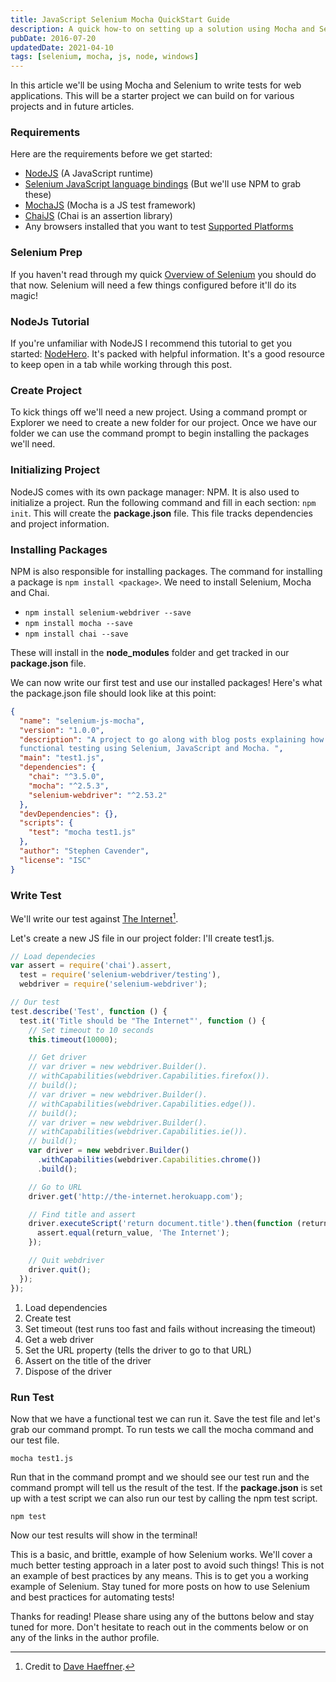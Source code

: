 ```yaml
---
title: JavaScript Selenium Mocha QuickStart Guide
description: A quick how-to on setting up a solution using Mocha and Selenium!
pubDate: 2016-07-20
updatedDate: 2021-04-10
tags: [selenium, mocha, js, node, windows]
---
```


In this article we'll be using Mocha and Selenium to write tests for web applications. This will be a starter project we can build on for various projects and in future articles.

### Requirements

Here are the requirements before we get started:

- [NodeJS](https://nodejs.org) (A JavaScript runtime)
- [Selenium JavaScript language bindings](http://docs.seleniumhq.org/download/) (But we'll use NPM to grab these)
- [MochaJS](http://mochajs.org/) (Mocha is a JS test framework)
- [ChaiJS](http://chaijs.com/) (Chai is an assertion library)
- Any browsers installed that you want to test [Supported Platforms](http://docs.seleniumhq.org/about/platforms.jsp)

### Selenium Prep

If you haven't read through my quick [Overview of Selenium](/2016/06/25/selenium-overview-setup) you should do that now. Selenium will need a few things configured before it'll do its magic!

### NodeJs Tutorial

If you're unfamiliar with NodeJS I recommend this tutorial to get you started: [NodeHero](https://blog.risingstack.com/node-hero-tutorial-getting-started-with-node-js/). It's packed with helpful information. It's a good resource to keep open in a tab while working through this post.

### Create Project

To kick things off we'll need a new project. Using a command prompt or Explorer we need to create a new folder for our project. Once we have our folder we can use the command prompt to begin installing the packages we'll need.

### Initializing Project

NodeJS comes with its own package manager: NPM. It is also used to initialize a project. Run the following command and fill in each section: `npm init`.
This will create the **package.json** file. This file tracks dependencies and project information.

### Installing Packages

NPM is also responsible for installing packages. The command for installing a package is `npm install <package>`. We need to install Selenium, Mocha and Chai.

- `npm install selenium-webdriver --save`
- `npm install mocha --save`
- `npm install chai --save`

These will install in the **node_modules** folder and get tracked in our **package.json** file.

We can now write our first test and use our installed packages! Here's what the package.json file should look like at this point:

```json
{
  "name": "selenium-js-mocha",
  "version": "1.0.0",
  "description": "A project to go along with blog posts explaining how to get started with
  functional testing using Selenium, JavaScript and Mocha. ",
  "main": "test1.js",
  "dependencies": {
    "chai": "^3.5.0",
    "mocha": "^2.5.3",
    "selenium-webdriver": "^2.53.2"
  },
  "devDependencies": {},
  "scripts": {
    "test": "mocha test1.js"
  },
  "author": "Stephen Cavender",
  "license": "ISC"
}
```

### Write Test

We'll write our test against [The Internet](http://the-internet.herokuapp.com/)[^theinternet].

[^theinternet]: Credit to [Dave Haeffner](http://davehaeffner.com/).

Let's create a new JS file in our project folder: I'll create test1.js.

```javascript
// Load dependecies
var assert = require('chai').assert,
  test = require('selenium-webdriver/testing'),
  webdriver = require('selenium-webdriver');

// Our test
test.describe('Test', function () {
  test.it('Title should be "The Internet"', function () {
    // Set timeout to 10 seconds
    this.timeout(10000);

    // Get driver
    // var driver = new webdriver.Builder().
    // withCapabilities(webdriver.Capabilities.firefox()).
    // build();
    // var driver = new webdriver.Builder().
    // withCapabilities(webdriver.Capabilities.edge()).
    // build();
    // var driver = new webdriver.Builder().
    // withCapabilities(webdriver.Capabilities.ie()).
    // build();
    var driver = new webdriver.Builder()
      .withCapabilities(webdriver.Capabilities.chrome())
      .build();

    // Go to URL
    driver.get('http://the-internet.herokuapp.com');

    // Find title and assert
    driver.executeScript('return document.title').then(function (return_value) {
      assert.equal(return_value, 'The Internet');
    });

    // Quit webdriver
    driver.quit();
  });
});
```

1. Load dependencies
2. Create test
3. Set timeout (test runs too fast and fails without increasing the timeout)
4. Get a web driver
5. Set the URL property (tells the driver to go to that URL)
6. Assert on the title of the driver
7. Dispose of the driver

### Run Test

Now that we have a functional test we can run it. Save the test file and let's grab our command prompt. To run tests we call the mocha command and our test file.

`mocha test1.js`

Run that in the command prompt and we should see our test run and the command prompt will tell us the result of the test. If the **package.json** is set up with a test script we can also run our test by calling the npm test script.

`npm test`

Now our test results will show in the terminal!

This is a basic, and brittle, example of how Selenium works. We'll cover a much better testing approach in a later post to avoid such things! This is not an example of best practices by any means. This is to get you a working example of Selenium. Stay tuned for more posts on how to use Selenium and best practices for automating tests!

Thanks for reading! Please share using any of the buttons below and stay tuned for more. Don't hesitate to reach out in the comments below or on any of the links in the author profile.
